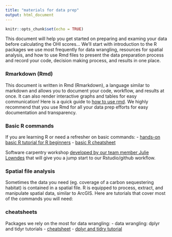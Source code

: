 ```yaml
---
title: "materials for data prep"
output: html_document
---
```


```r
knitr::opts_chunk$set(echo = TRUE)
```

This document will help you get started on preparing and examing your data before calculating the OHI scores... We'll start with introduction to the R packages we use most frequently for data wrangling, resources for spatial analysis, and how to use Rmd files to present the data preparation process and record your code, decision making process, and results in  one place. 

### Rmarkdown (Rmd)

This document is written in Rmd (Rmarkdown), a language similar to markdown and allows you to document your code, workflow, and results at once. It can also render interactive graphs and tables for easy communication! Here is a quick guide to [how to use rmd](https://rawgit.com/eco-data-science/rmarkdown_R/master/1_rmarkdown.html). We highly recommend that you use Rmd for all your data prep efforts for easy documentation and transparency.

### Basic R commands

If you are learning R or need a refresher on basic commands: 
  - [hands-on basic R tutorial for R beginners](http://tryr.codeschool.com/levels/1/challenges/1)
  - [basic R cheatsheet](https://www.rstudio.com/wp-content/uploads/2016/06/r-cheat-sheet.pdf)
  
Software carpentry workshop [developed by our team member Julie Lowndes](http://jules32.github.io/2016-07-12-Oxford/) that will give you a jump start to our Rstudio/github workflow. 

### Spatial file analysis 

Sometimes the data you need (eg. coverage of a carbon sequestering habitat) is contained in a spatial file. R is equipped to process, extract, and manipulate spatial data, similar to ArcGIS. Here are tutorials that cover most of the commands you will need: 

### cheatsheets
  
Packages we rely on the most for data wrangling: 
  - data wrangling: dplyr and tidyr tutorials 
    - [cheatsheet](https://www.rstudio.com/wp-content/uploads/2015/02/data-wrangling-cheatsheet.pdf)
    - [dplyr and tidry tutorial](http://jules32.github.io/2016-07-12-Oxford/dplyr_tidyr/)
    

